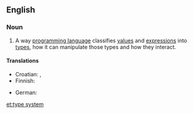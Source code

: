 ==English==
{{wikipedia}}

===Noun===
{{en-noun}}

# {{computing}} A way [[programming language]] classifies [[value]]s and [[expression]]s into [[data type|types]], how it can manipulate those types and how they interact.

====Translations====
{{trans-top|type system of a programming language}}
* Croatian: {{t|hr|sustav tipova|m}}, {{t|hr|sustav obilježja|m}}
* Finnish: {{t-|fi|tyyppijärjestelmä}}
{{trans-mid}}
* German: {{t|de|Typsystem|n}}
{{trans-bottom}}

[[et:type system]]